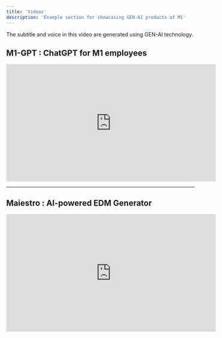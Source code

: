 ```yaml
---
title: 'Videos'
description: 'Example section for showcasing GEN-AI products of M1'
---
```


<Note>
  The subtitle and voice in this video are generated using GEN-AI technology.
</Note>



## M1-GPT : ChatGPT for M1 employees

<iframe
  width="560"
  height="315"
  src="https://www.youtube.com/embed/5DU1mI7o7q4"
  title="YouTube video player"
  frameborder="0"
  allow="accelerometer; autoplay; clipboard-write; encrypted-media; gyroscope; picture-in-picture"
  allowfullscreen
  style={{ width: '100%', borderRadius: '0.5rem' }}
></iframe>


---


## Maiestro : AI-powered EDM Generator

<iframe
  width="560"
  height="315"
  src="https://www.youtube.com/embed/b9md_oqK5WA"
  title="YouTube video player"
  frameborder="0"
  allow="accelerometer; autoplay; clipboard-write; encrypted-media; gyroscope; picture-in-picture"
  allowfullscreen
  style={{ width: '100%', borderRadius: '0.5rem' }}
></iframe>


